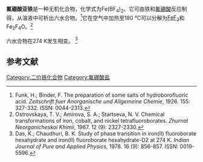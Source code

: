 {{Chembox
| Name = 
| NameEn = iron(II) tetrafluoroborate
| ImageFile = Iron(II)_tetrafluoroborate.svg
|  ImageSize = 
|  ImageAlt = 
| IUPACName = 
| IUPACNameZh = 
| OtherNames = 
| Section1 = {{Chembox Identifiers
|   CASNo = 15283-51-9
|   CASNo_Ref = {{cascite|correct|CAS}}
|   CASNo_Comment = 无水
|   CASNo2 =15279-59-1
|   CASNo2_Ref = {{cascite|correct|CAS}}
|   CASNo2_Comment = 六水，配位水
|   CASNo3 =13877-16-2
|   CASNo3_Ref = {{cascite|correct|CAS}}
|   CASNo3_Comment = 六水，结晶水
|   PubChem = 
|   SMILES = F[B-](F)(F)F.[Fe+2].F[B-](F)(F)F }}
| Section2 = {{Chembox Properties
|   Formula = Fe(BF<sub>4</sub>)<sub>2</sub>
|   MolarMass = 
|   Appearance = 
|   Density = 
|   MeltingPt = 
|   BoilingPt = 
|   Solubility =  }}
| Section3 = {{Chembox Hazards
|   MainHazards = 
|   FlashPt = 
|   Autoignition =  }}
}}

'''氟硼酸亚铁'''是一种无机化合物，化学式为Fe(BF<sub>4</sub>)<sub>2</sub>。它可由铁和[[氟硼酸|氟硼酸]]反应制得，从溶液中可析出六水合物。<ref>Funk, H.; Binder, F. The preparation of some salts of hydroborofluoric acid. ''Zeitschrift fuer Anorganische und Allgemeine Chemie'', 1926. 155: 327-332. ISSN: 0044-2313.</ref>它在空气中加热至180 °C可以分解为[[氟化亚铁|FeF<sub>2</sub>]]和Fe<sub>2</sub>F<sub>4</sub>O。<ref>Ostrovskaya, T. V.; Amirova, S. A.; Startseva, N. V. Chemical transformations of iron, cobalt, and nickel tetrafluoroborates. ''Zhurnal Neorganicheskoi Khimii'', 1967. 12 (9): 2327-2330. </ref>

六水合物在274 K发生相变。<!-- pseudohexagonal to monoclinic --><ref>Das, K.; Chaudhuri, B. K. Study of phase transition in iron(II) fluoroborate hexahydrate and iron(II) fluoroborate hexahydrate-​D2 at 274 K. ''Indian Journal of Pure and Applied Physics'', 1978. 16 (9): 856-857. ISSN: 0019-5596.</ref>

==参考文献==
{{reflist}}

{{铁化合物}}
{{氟硼酸盐}}

[[Category:二价铁化合物|Category:二价铁化合物]]
[[Category:氟硼酸盐|Category:氟硼酸盐]]